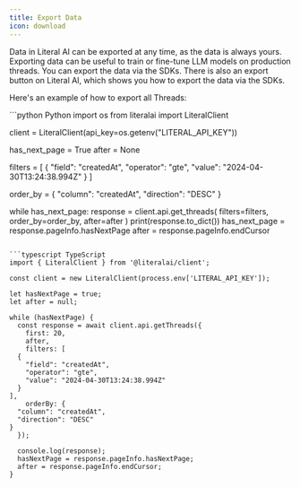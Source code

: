 ```yaml
---
title: Export Data
icon: download
---
```


Data in Literal AI can be exported at any time, as the data is always yours. Exporting data can be useful to train or fine-tune LLM models on production threads. You can export the data via the SDKs. There is also an export button on Literal AI, which shows you how to export the data via the SDKs. 

Here's an example of how to export all Threads:

<CodeGroup>
```python Python
import os
from literalai import LiteralClient

client = LiteralClient(api_key=os.getenv("LITERAL_API_KEY"))

has_next_page = True
after = None

filters = [
    {
        "field": "createdAt",
        "operator": "gte",
        "value": "2024-04-30T13:24:38.994Z"
    }
]

order_by = {
    "column": "createdAt",
    "direction": "DESC"
}
    
while has_next_page:
    response = client.api.get_threads(
        filters=filters,
        order_by=order_by,
        after=after
    )
    print(response.to_dict())
    has_next_page = response.pageInfo.hasNextPage
    after = response.pageInfo.endCursor

```

```typescript TypeScript
import { LiteralClient } from '@literalai/client';

const client = new LiteralClient(process.env['LITERAL_API_KEY']);

let hasNextPage = true;
let after = null;

while (hasNextPage) {
  const response = await client.api.getThreads({
    first: 20,
    after,
    filters: [
  {
    "field": "createdAt",
    "operator": "gte",
    "value": "2024-04-30T13:24:38.994Z"
  }
],
    orderBy: {
  "column": "createdAt",
  "direction": "DESC"
}
  });

  console.log(response);
  hasNextPage = response.pageInfo.hasNextPage;
  after = response.pageInfo.endCursor;
}
```
</CodeGroup>